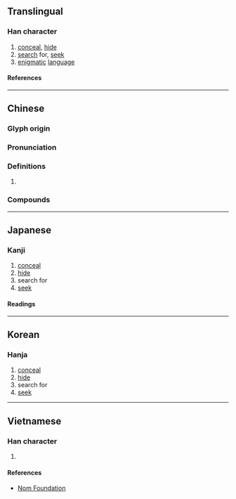 {{character info}}
==Translingual==

===Han character===
{{Han char|rn=53|rad=广|as=10|sn=13|four=00247|canj=IHXE|ids=⿸广叟}}

# [[conceal]], [[hide]]
# [[search]] for, [[seek]]
# [[enigmatic]] [[language]]

====References====
{{Han ref|kx=0349.140|dkj=09438|dj=0660.020|hdz=20895.050|uh=5ECB}}

----

==Chinese==
{{zh-forms|alt=廀,𢊈}}

===Glyph origin===
{{Han etym}}

===Pronunciation===
{{zh-pron
|m=sōu
|c=sau1
|mc=y
|oc=y
|cat=
}}

===Definitions===
{{zh-hanzi}}

# {{rfdef|zh}}

===Compounds===
{{zh-der|廋辭|廋人|廋伏}}

----

==Japanese==

===Kanji===
{{ja-kanji|grade=|rs=广10}}

# [[conceal]]
# [[hide]]
# search for
# [[seek]]

====Readings====
{{ja-readings
|on=しゅう, しゅ, そう, す
|kun=かくす
}}

----

==Korean==

===Hanja===
{{ko-hanja|수}}

# [[conceal]]
# [[hide]]
# search for
# [[seek]]

----

==Vietnamese==

===Han character===
{{vi-readings|rs=广10|reading=sưu}}

# {{rfdef|vi|sort=广10}}

====References====
* [http://nomfoundation.org/common/nom_details.php?codepoint=5ecb Nom Foundation]